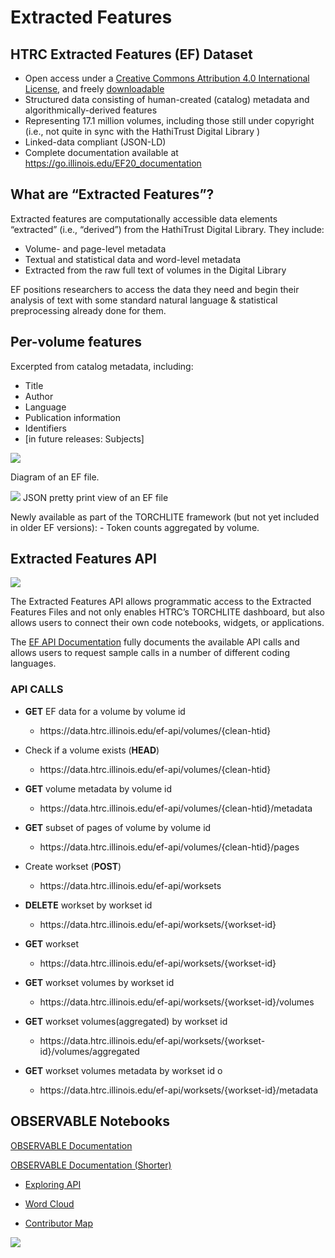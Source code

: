 # Extracted Features {#sec-3}

## HTRC Extracted Features (EF) Dataset

-   Open access under a [Creative Commons Attribution 4.0 International License](http://creativecommons.org/licenses/by/4.0/), and freely [downloadable](https://analytics.hathitrust.org/deriveddatasets)
-   Structured data consisting of human-created (catalog) metadata and algorithmically-derived features
-   Representing 17.1 million volumes, including those still under copyright (i.e., not quite in sync with the HathiTrust Digital Library )
-   Linked-data compliant (JSON-LD)
-   Complete documentation available at [https://go.illinois.edu/EF20_documentation](https://go.illinois.edu/EF20_documentation)

## What are "Extracted Features"?

Extracted features are computationally accessible data elements “extracted” (i.e., “derived”) from the HathiTrust Digital Library. They include:

-   Volume- and page-level metadata
-   Textual and statistical data and word-level metadata
-   Extracted from the raw full text of volumes in the Digital Library

EF positions researchers to access the data they need and begin their analysis of text with some standard natural language & statistical preprocessing already done for them.

## Per-volume features

Excerpted from catalog metadata, including:

-   Title
-   Author
-   Language
-   Publication information
-   Identifiers
-   \[in future releases: Subjects\]

![](images/ef_file.png)

Diagram of an EF file.

![](images/ef.png)
JSON pretty print view of an EF file

Newly available as part of the TORCHLITE framework (but not yet included in older EF versions):
-   Token counts aggregated by volume.

## Extracted Features API

![](images/torchlite_diagram.jpg)

The Extracted Features API allows programmatic access to the Extracted Features Files and not only enables HTRC's TORCHLITE dashboard, but also allows users to connect their own code notebooks, widgets, or applications.

The [EF API  Documentation](https://htrc.stoplight.io/docs/ef-api/06db4dc572b49-ef) fully documents the available API calls and allows users to request sample calls in a number of different coding languages.


### API CALLS

-   **GET** EF data for a volume by volume id

    -   https://data.htrc.illinois.edu/ef-api/volumes/{clean-htid}

-   Check if a volume exists (**HEAD**)

    -   https://data.htrc.illinois.edu/ef-api/volumes/{clean-htid}

-   **GET** volume metadata by volume id

    -   https://data.htrc.illinois.edu/ef-api/volumes/{clean-htid}/metadata

-   **GET** subset of pages of volume by volume id

    -    https://data.htrc.illinois.edu/ef-api/volumes/{clean-htid}/pages

-   Create workset (**POST**)

    -   https://data.htrc.illinois.edu/ef-api/worksets

-   **DELETE** workset by workset id

    -   https://data.htrc.illinois.edu/ef-api/worksets/{workset-id}

-   **GET** workset

    -   https://data.htrc.illinois.edu/ef-api/worksets/{workset-id}

-    **GET** workset volumes by workset id

     -   https://data.htrc.illinois.edu/ef-api/worksets/{workset-id}/volumes
     
-    **GET** workset volumes(aggregated) by workset id

     -   https://data.htrc.illinois.edu/ef-api/worksets/{workset-id}/volumes/aggregated

-    **GET** workset volumes metadata by workset id o

     -   https://data.htrc.illinois.edu/ef-api/worksets/{workset-id}/metadata

## OBSERVABLE Notebooks

[OBSERVABLE Documentation](https://observablehq.com/@observablehq/documentation)

[OBSERVABLE Documentation (Shorter)](https://htrc.gitbook.io/torchlite/htrc-extracted-features)

- [Exploring API](https://observablehq.com/@jswatsch/torchlite-ef-api)

- [Word Cloud](https://observablehq.com/@jswatsch/torchlite-workset-word-cloud)

- [Contributor Map](https://observablehq.com/d/e69a3c5185393caa)


![](images/footer.png){fig-align="center"}

